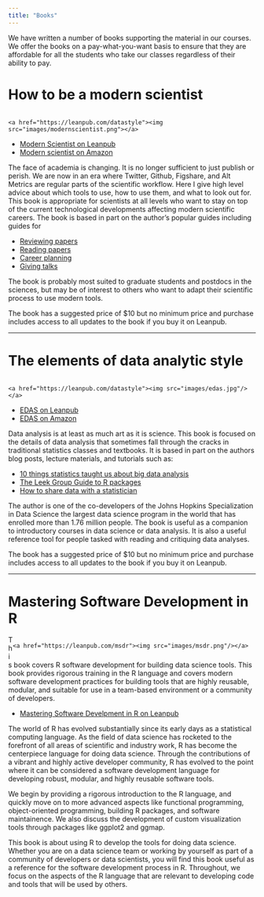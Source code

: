 ```yaml
---
title: "Books"
---
```


We have written a number of books supporting the material in our courses. We offer the books on a pay-what-you-want basis to ensure that they are affordable for all the students who take our classes regardless of their ability to pay. 

# How to be a modern scientist

<!--html_preserve-->
<div style="float: right; margin-right:15px">
    <a href="https://leanpub.com/datastyle"><img src="images/modernscientist.png"></a>
</div>
<!--/html_preserve-->

* [Modern Scientist on Leanpub](https://leanpub.com/modernscientist)
* [Modern scientist on Amazon](http://www.amazon.com/How-modern-scientist-Jeffrey-Leek-ebook/dp/B01E0EON7W)


The face of academia is changing. It is no longer sufficient to just publish or perish. We are now in an era where Twitter, Github, Figshare, and Alt Metrics are regular parts of the scientific workflow. Here I give high level advice about which tools to use, how to use them, and what to look out for. This book is appropriate for scientists at all levels who want to stay on top of the current technological developments affecting modern scientific careers. The book is based in part on the author's popular guides including guides for

* [Reviewing papers](https://github.com/jtleek/reviews)
* [Reading papers](https://github.com/jtleek/readingpapers)
* [Career planning](https://github.com/jtleek/careerplanning)
* [Giving talks](https://github.com/jtleek/talkguide)


The book is probably most suited to graduate students and postdocs in the sciences, but may be of interest to others who want to adapt their scientific process to use modern tools. 

The book has a suggested price of $10 but no minimum price and purchase includes access to all updates to the book if you buy it on Leanpub. 

--------


# The elements of data analytic style

<!--html_preserve-->
<div style="float: left; margin-right:15px">
    <a href="https://leanpub.com/datastyle"><img src="images/edas.jpg"/></a>
</div>
<!--/html_preserve-->

* [EDAS on Leanpub](https://leanpub.com/datastyle)
* [EDAS on Amazon](http://www.amazon.com/Elements-Data-Analytic-Style-ebook/dp/B00U6D80YY/)

Data analysis is at least as much art as it is science. This book is focused on the details of data analysis that sometimes fall through the cracks in traditional statistics classes and textbooks. It is based in part on the authors blog posts, lecture materials, and tutorials such as: 

* [10 things statistics taught us about big data analysis](http://simplystatistics.org/2014/05/22/10-things-statistics-taught-us-about-big-data-analysis/)
* [The Leek Group Guide to R packages](https://github.com/jtleek/rpackages)
* [How to share data with a statistician](https://github.com/jtleek/datasharing)

The author is one of the co-developers of the Johns Hopkins Specialization in Data Science the largest data science program in the world that has enrolled more than 1.76 million people. The book is useful as a companion to introductory courses in data science or data analysis. It is also a useful reference tool for people tasked with reading and critiquing data analyses. 

The book has a suggested price of $10 but no minimum price and purchase includes access to all updates to the book if you buy it on Leanpub. 

---

# Mastering Software Development in R

<!--html_preserve-->
<div style="float: right; margin-right:15px">
    <a href="https://leanpub.com/msdr"><img src="images/msdr.png"/></a>
</div>
<!--/html_preserve-->

This book covers R software development for building data science tools. This book provides rigorous training in the R language and covers modern software development practices for building tools that are highly reusable, modular, and suitable for use in a team-based environment or a community of developers. 

* [Mastering Software Develpment in R on Leanpub](https://leanpub.com/msdr)

The world of R has evolved substantially since its early days as a statistical computing language. As the field of data science has rocketed to the forefront of all areas of scientific and industry work, R has become the centerpiece language for doing data science. Through the contributions of a vibrant and highly active developer community, R has evolved to the point where it can be considered a software development language for developing robust, modular, and highly reusable software tools. 

We begin by providing a rigorous introduction to the R language, and quickly move on to more advanced aspects like functional programming, object-oriented programming, building R packages, and software maintainence. We also discuss the development of custom visualization tools through packages like ggplot2 and ggmap. 

This book is about using R to develop the tools for doing data science. Whether you are on a data science team or working by yourself as part of a community of developers or data scientists, you will find this book useful as a reference for the software development process in R. Throughout, we focus on the aspects of the R language that are relevant to developing code and tools that will be used by others. 


